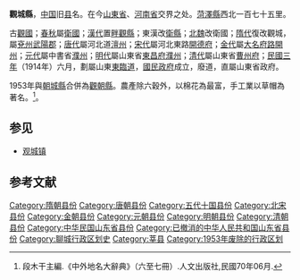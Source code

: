 '''觀城縣'''，[[中国|中国]]旧[[县|县]]名。在今[[山東省|山東省]]、[[河南省|河南省]]交界之处。[[菏澤縣|菏澤縣]]西北一百七十五里。

古[[觀國|觀國]]；[[春秋|春秋]]屬[[衛國|衛國]]；[[漢代|漢代]]置[[畔觀縣|畔觀縣]]；東漢改[[衛縣|衛縣]]；[[北魏|北魏]]改衛國；[[隋代|隋代]]復改觀城，屬[[兗州|兗州]][[武陽郡|武陽郡]]；[[唐代|唐代]]屬河北道[[澶州|澶州]]；[[宋代|宋代]]屬河北東路[[開德府|開德府]]；[[金代|金代]]屬[[大名府路|大名府路]][[開州|開州]]；[[元代|元代]]屬中書省[[濮州|濮州]]；[[明代|明代]]屬山東省[[東昌府|東昌府]][[濮州|濮州]]；[[清代|清代]]屬山東省[[曹州府|曹州府]]；[[民國三年|民國三年]]（1914年）六月，劃屬山東[[東臨道|東臨道]]，[[國民政府|國民政府]]成立，廢道，直屬山東省政府。

1953年與[[朝城縣|朝城縣]]合併為[[观朝县|觀朝縣]]。農產除六穀外，以棉花為最富，手工業以草帽為著名。<ref>段木干主編.《中外地名大辭典》（六至七冊）.人文出版社,民國70年06月.</ref>。

== 参见 ==
* [[观城镇|观城镇]]

==参考文献==
<div class="references-small">
<references></references>
</div>
{{中華民國山東省行政區劃}}
{{山东行政区划小作品}}
[[Category:隋朝县份|Category:隋朝县份]]
[[Category:唐朝县份|Category:唐朝县份]]
[[Category:五代十国县份|Category:五代十国县份]]
[[Category:北宋县份|Category:北宋县份]]
[[Category:金朝县份|Category:金朝县份]]
[[Category:元朝县份|Category:元朝县份]]
[[Category:明朝县份|Category:明朝县份]]
[[Category:清朝县份|Category:清朝县份]]
[[Category:中华民国山东省县份|Category:中华民国山东省县份]]
[[Category:已撤消的中华人民共和国山东省县份|Category:已撤消的中华人民共和国山东省县份]]
[[Category:聊城行政区划史|Category:聊城行政区划史]]
[[Category:莘县|Category:莘县]]
[[Category:1953年废除的行政区划|Category:1953年废除的行政区划]]